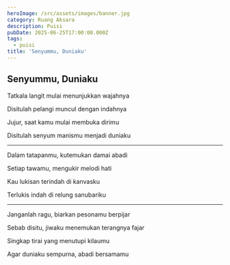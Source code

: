```yaml
---
heroImage: /src/assets/images/banner.jpg
category: Ruang Aksara
description: Puisi
pubDate: 2025-06-25T17:00:00.000Z
tags:
  - puisi
title: 'Senyummu, Duniaku'
---
```


## Senyummu, Duniaku

Tatkala langit mulai menunjukkan wajahnya

Disitulah pelangi muncul dengan indahnya

Jujur, saat kamu mulai membuka dirimu

Disitulah senyum manismu menjadi duniaku

***

Dalam tatapanmu, kutemukan damai abadi

Setiap tawamu, mengukir melodi hati

Kau lukisan terindah di kanvasku

Terlukis indah di relung sanubariku

***

Janganlah ragu, biarkan pesonamu berpijar

Sebab disitu, jiwaku menemukan terangnya fajar

Singkap tirai yang menutupi kilaumu

Agar duniaku sempurna, abadi bersamamu
